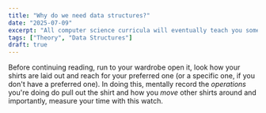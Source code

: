 ```yaml
---
title: "Why do we need data structures?"
date: "2025-07-09"
excerpt: "All computer science curricula will eventually teach you some data structures, but why do we need them? Are they really necessary? In this post I'll try to convince that data structures are indeed necessary."
tags: ["Theory", "Data Structures"]
draft: true
---
```



Before continuing reading, run to your wardrobe open it, look how your shirts are laid out and reach for your preferred one (or a specific one, if you don't have a preferred one). In doing this, mentally record the *operations* you're doing do pull out the shirt and how you *move* other shirts around and importantly, measure your time with this watch. 

<Stopwatch legend="" controls={true}/>


